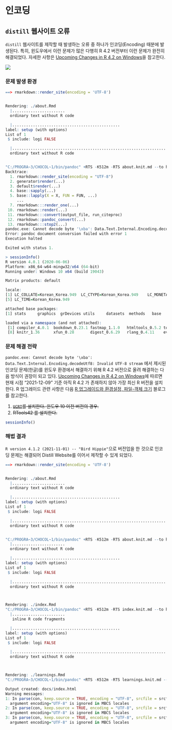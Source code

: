 
# 인코딩 {#encoding}

## `distill` 웹사이트 오류 {#distill}

`distill` 웹사이트를 제작할 때 발생하는 오류 중 하나가 인코딩(Encoding) 때분에 발생된다. 특히, 윈도우에서 이런 문제가 많은 다행히 R 4.2 버전부터 이런 문제가 완전히 해결되었다. 자세한 사항은 [Upcoming Changes in R 4.2 on Windows](https://developer.r-project.org/Blog/public/2021/12/07/upcoming-changes-in-r-4.2-on-windows/index.html)을 참고한다.

![](fig/distill-encoding.png)

### 문제 발생 환경 {#distill-setting}

```r

==> rmarkdown::render_site(encoding = 'UTF-8')


Rendering: ./about.Rmd
  |.......................                                               |  33%
  ordinary text without R code

  |...............................................                       |  67%
label: setup (with options) 
List of 1
 $ include: logi FALSE

  |......................................................................| 100%
  ordinary text without R code


"C:/PROGRA~3/CHOCOL~1/bin/pandoc" +RTS -K512m -RTS about.knit.md --to html5 --from markdown+autolink_bare_uris+tex_math_single_backslash --output about.html --lua-filter "C:\Users\statkclee\Documents\R\win-library\4.0\rmarkdown\rmarkdown\lua\pagebreak.lua" --lua-filter "C:\Users\statkclee\Documents\R\win-library\4.0\rmarkdown\rmarkdown\lua\latex-div.lua" --standalone --variable toc-float=1 --highlight-style "C:/Users/statkclee/Documents/R/win-library/4.0/distill/rmarkdown/templates/distill_article/resources/arrow.theme" --template "C:\Users\statkclee\Documents\R\win-library\4.0\distill\rmarkdown\templates\distill_article\resources\default.html" "--metadata=link-citations:true" --include-in-header "C:\Users\STATKC~1\AppData\Local\Temp\RtmpQtqLdL\file246c372260e4html" --include-in-header "C:\Users\STATKC~1\AppData\Local\Temp\RtmpQtqLdL\file246c23bf5568html" --include-in-header "C:\Users\STATKC~1\AppData\Local\Temp\RtmpQtqLdL\file246c5e3338d3html" --include-in-header "C:\Users\STATKC~1\AppData\Local\Temp\RtmpQtqLdL\file246c33977afhtml" --include-before-body "C:\Users\STATKC~1\AppData\Local\Temp\RtmpQtqLdL\file246c55011736html" --include-before-body "C:\Users\STATKC~1\AppData\Local\Temp\RtmpQtqLdL\file246ca1c4598html" --include-before-body "C:\Users\STATKC~1\AppData\Local\Temp\RtmpQtqLdL\file246c180a7d23html" --include-after-body "C:\Users\STATKC~1\AppData\Local\Temp\RtmpQtqLdL\file246c4dada52html" --include-after-body "C:\Users\STATKC~1\AppData\Local\Temp\RtmpQtqLdL\file246c774c4b73html" --include-after-body "C:\Users\STATKC~1\AppData\Local\Temp\RtmpQtqLdL\file246c405752d2html" --include-in-header "C:\Users\STATKC~1\AppData\Local\Temp\RtmpQtqLdL\rmarkdown-str246c684b29da.html" --mathjax --variable "mathjax-url:https://mathjax.rstudio.com/latest/MathJax.js?config=TeX-AMS-MML_HTMLorMML" --include-in-header "C:\Users\STATKC~1\AppData\Local\Temp\RtmpQtqLdL\file246c7001487ehtml" 
Backtrace:
  1. rmarkdown::render_site(encoding = "UTF-8")
  2. generator$render(...)
  3. default$render(...)
  4. base::sapply(...)
  5. base::lapply(X = X, FUN = FUN, ...)
     ...
  7. rmarkdown:::render_one(...)
 10. rmarkdown::render(...)
 11. rmarkdown:::convert(output_file, run_citeproc)
 12. rmarkdown::pandoc_convert(...)
 13. rmarkdown:::stop2(...)
pandoc.exe: Cannot decode byte '\xba': Data.Text.Internal.Encoding.decodeUtf8: Invalid UTF-8 stream
Error: pandoc document conversion failed with error 1
Execution halted

Exited with status 1.

> sessionInfo()
R version 4.0.1 (2020-06-06)
Platform: x86_64-w64-mingw32/x64 (64-bit)
Running under: Windows 10 x64 (build 19043)

Matrix products: default

locale:
[1] LC_COLLATE=Korean_Korea.949  LC_CTYPE=Korean_Korea.949    LC_MONETARY=Korean_Korea.949 LC_NUMERIC=C                
[5] LC_TIME=Korean_Korea.949    

attached base packages:
[1] stats     graphics  grDevices utils     datasets  methods   base     

loaded via a namespace (and not attached):
 [1] compiler_4.0.1  bookdown_0.23.1 fastmap_1.1.0   htmltools_0.5.2 tools_4.0.1     yaml_2.2.1      rmarkdown_2.11 
 [8] knitr_1.36      xfun_0.28       digest_0.6.29   rlang_0.4.11    evaluate_0.14  

```

### 문제 해결 전략 {#distill-strategy}

`pandoc.exe: Cannot decode byte '\xba': Data.Text.Internal.Encoding.decodeUtf8: Invalid UTF-8 stream` 에서 제시된 인코딩 문제(한글)를 윈도우 환경에서 해결하기 위해 R 4.2 버전으로 올려 해결하는 다음 방식이 권장이 되고 있다. [Upcoming Changes in R 4.2 on Windows](https://developer.r-project.org/Blog/public/2021/12/07/upcoming-changes-in-r-4.2-on-windows/index.html)에 따르면 현재 시점 "2021-12-09" 기준 아직 R 4.2 가 존재하지 않아 가장 최신 R 버전을 설치한다. R 업그레이드 관련 사항은 다음 [R 업그레이드와 환경설정, 파일-객체 크기](https://aispiration.com/data-science/ds-r-environment.html) 블로그를 참고한다.

1. ~~[`UCRT`](https://support.microsoft.com/en-us/topic/update-for-universal-c-runtime-in-windows-c0514201-7fe6-95a3-b0a5-287930f3560c)를 설치한다. 윈도우 10 이전 버전의 경우.~~
1. ~~RTools42 를 설치한다.~~

```r
sessionInfo()
```

### 해법 결과 {#distill-strategy-solution}

`R version 4.1.2 (2021-11-01) -- "Bird Hippie"`으로 버전업을 한 것으로 인코딩 문제는 해결되어 Distill Website를 이어서 제작할 수 있게 되었다.

```r
==> rmarkdown::render_site(encoding = 'UTF-8')


Rendering: ./about.Rmd
  |.......................                                               |  33%
  ordinary text without R code

  |...............................................                       |  67%
label: setup (with options) 
List of 1
 $ include: logi FALSE

  |......................................................................| 100%
  ordinary text without R code


"C:/PROGRA~3/CHOCOL~1/bin/pandoc" +RTS -K512m -RTS about.knit.md --to html5 --from markdown+autolink_bare_uris+tex_math_single_backslash --output about.html --lua-filter "C:\Users\statkclee\Documents\R\win-library\4.1\rmarkdown\rmarkdown\lua\pagebreak.lua" --lua-filter "C:\Users\statkclee\Documents\R\win-library\4.1\rmarkdown\rmarkdown\lua\latex-div.lua" --standalone --variable toc-float=1 --highlight-style "C:/Users/statkclee/Documents/R/win-library/4.1/distill/rmarkdown/templates/distill_article/resources/arrow.theme" --template "C:\Users\statkclee\Documents\R\win-library\4.1\distill\rmarkdown\templates\distill_article\resources\default.html" "--metadata=link-citations:true" --include-in-header "C:\Users\STATKC~1\AppData\Local\Temp\RtmpI79rFt\file36a83edc7bb9html" --include-in-header "C:\Users\STATKC~1\AppData\Local\Temp\RtmpI79rFt\file36a834eb3b01html" --include-in-header "C:\Users\STATKC~1\AppData\Local\Temp\RtmpI79rFt\file36a86f714f3dhtml" --include-in-header "C:\Users\STATKC~1\AppData\Local\Temp\RtmpI79rFt\file36a815503ebehtml" --include-before-body "C:\Users\STATKC~1\AppData\Local\Temp\RtmpI79rFt\file36a8446679bhtml" --include-before-body "C:\Users\STATKC~1\AppData\Local\Temp\RtmpI79rFt\file36a820ae31f3html" --include-before-body "C:\Users\STATKC~1\AppData\Local\Temp\RtmpI79rFt\file36a84594c5html" --include-after-body "C:\Users\STATKC~1\AppData\Local\Temp\RtmpI79rFt\file36a8412c01html" --include-after-body "C:\Users\STATKC~1\AppData\Local\Temp\RtmpI79rFt\file36a82a6a4838html" --include-after-body "C:\Users\STATKC~1\AppData\Local\Temp\RtmpI79rFt\file36a81dff7900html" --include-in-header "C:\Users\STATKC~1\AppData\Local\Temp\RtmpI79rFt\rmarkdown-str36a85c65588f.html" --mathjax --variable "mathjax-url:https://mathjax.rstudio.com/latest/MathJax.js?config=TeX-AMS-MML_HTMLorMML" --include-in-header "C:\Users\STATKC~1\AppData\Local\Temp\RtmpI79rFt\file36a83cb965c2html" 
  |.......................                                               |  33%
  ordinary text without R code

  |...............................................                       |  67%
label: setup (with options) 
List of 1
 $ include: logi FALSE

  |......................................................................| 100%
  ordinary text without R code



Rendering: ./index.Rmd
"C:/PROGRA~3/CHOCOL~1/bin/pandoc" +RTS -K512m -RTS index.knit.md --to html5 --from markdown+autolink_bare_uris+tex_math_single_backslash --output index.html --lua-filter "C:\Users\statkclee\Documents\R\win-library\4.1\rmarkdown\rmarkdown\lua\pagebreak.lua" --lua-filter "C:\Users\statkclee\Documents\R\win-library\4.1\rmarkdown\rmarkdown\lua\latex-div.lua" --standalone --variable toc-float=1 --highlight-style "C:/Users/statkclee/Documents/R/win-library/4.1/distill/rmarkdown/templates/distill_article/resources/arrow.theme" --template "C:\Users\statkclee\Documents\R\win-library\4.1\distill\rmarkdown\templates\distill_article\resources\default.html" "--metadata=link-citations:true" --include-in-header "C:\Users\STATKC~1\AppData\Local\Temp\RtmpI79rFt\file36a83dac6e1dhtml" --include-in-header "C:\Users\STATKC~1\AppData\Local\Temp\RtmpI79rFt\file36a840a76800html" --include-in-header "C:\Users\STATKC~1\AppData\Local\Temp\RtmpI79rFt\file36a856b9c99html" --include-in-header "C:\Users\STATKC~1\AppData\Local\Temp\RtmpI79rFt\file36a83884493html" --include-before-body "C:\Users\STATKC~1\AppData\Local\Temp\RtmpI79rFt\file36a87977258fhtml" --include-before-body "C:\Users\STATKC~1\AppData\Local\Temp\RtmpI79rFt\file36a83749bb6html" --include-before-body "C:\Users\STATKC~1\AppData\Local\Temp\RtmpI79rFt\file36a863f2290dhtml" --include-after-body "C:\Users\STATKC~1\AppData\Local\Temp\RtmpI79rFt\file36a840af79a0html" --include-after-body "C:\Users\STATKC~1\AppData\Local\Temp\RtmpI79rFt\file36a830fb1a9html" --include-after-body "C:\Users\STATKC~1\AppData\Local\Temp\RtmpI79rFt\file36a87a9433e6html" --include-in-header "C:\Users\STATKC~1\AppData\Local\Temp\RtmpI79rFt\rmarkdown-str36a874e464bb.html" --mathjax --variable "mathjax-url:https://mathjax.rstudio.com/latest/MathJax.js?config=TeX-AMS-MML_HTMLorMML" --include-in-header "C:\Users\STATKC~1\AppData\Local\Temp\RtmpI79rFt\file36a8da47cfdhtml" 
  |.......................                                               |  33%
   inline R code fragments

  |...............................................                       |  67%
label: setup (with options) 
List of 1
 $ include: logi FALSE

  |......................................................................| 100%
  ordinary text without R code



Rendering: ./learnings.Rmd
"C:/PROGRA~3/CHOCOL~1/bin/pandoc" +RTS -K512m -RTS learnings.knit.md --to html5 --from markdown+autolink_bare_uris+tex_math_single_backslash --output learnings.html --lua-filter "C:\Users\statkclee\Documents\R\win-library\4.1\rmarkdown\rmarkdown\lua\pagebreak.lua" --lua-filter "C:\Users\statkclee\Documents\R\win-library\4.1\rmarkdown\rmarkdown\lua\latex-div.lua" --standalone --variable toc-float=1 --highlight-style "C:/Users/statkclee/Documents/R/win-library/4.1/distill/rmarkdown/templates/distill_article/resources/arrow.theme" --template "C:\Users\statkclee\Documents\R\win-library\4.1\distill\rmarkdown\templates\distill_article\resources\default.html" "--metadata=link-citations:true" --include-in-header "C:\Users\STATKC~1\AppData\Local\Temp\RtmpI79rFt\file36a8f06526dhtml" --include-in-header "C:\Users\STATKC~1\AppData\Local\Temp\RtmpI79rFt\file36a85ef4eddhtml" --include-in-header "C:\Users\STATKC~1\AppData\Local\Temp\RtmpI79rFt\file36a866444d70html" --include-in-header "C:\Users\STATKC~1\AppData\Local\Temp\RtmpI79rFt\file36a838d94d7ehtml" --include-before-body "C:\Users\STATKC~1\AppData\Local\Temp\RtmpI79rFt\file36a8f83120html" --include-before-body "C:\Users\STATKC~1\AppData\Local\Temp\RtmpI79rFt\file36a82ab67056html" --include-before-body "C:\Users\STATKC~1\AppData\Local\Temp\RtmpI79rFt\file36a84494329ahtml" --include-after-body "C:\Users\STATKC~1\AppData\Local\Temp\RtmpI79rFt\file36a8419265a8html" --include-after-body "C:\Users\STATKC~1\AppData\Local\Temp\RtmpI79rFt\file36a840cb63d1html" --include-after-body "C:\Users\STATKC~1\AppData\Local\Temp\RtmpI79rFt\file36a877af1a46html" --include-in-header "C:\Users\STATKC~1\AppData\Local\Temp\RtmpI79rFt\rmarkdown-str36a873563a75.html" --mathjax --variable "mathjax-url:https://mathjax.rstudio.com/latest/MathJax.js?config=TeX-AMS-MML_HTMLorMML" --include-in-header "C:\Users\STATKC~1\AppData\Local\Temp\RtmpI79rFt\file36a84f244e88html" 

Output created: docs/index.html
Warning messages:
1: In parse(con, keep.source = TRUE, encoding = "UTF-8", srcfile = srcfile) :
  argument encoding="UTF-8" is ignored in MBCS locales
2: In parse(con, keep.source = TRUE, encoding = "UTF-8", srcfile = srcfile) :
  argument encoding="UTF-8" is ignored in MBCS locales
3: In parse(con, keep.source = TRUE, encoding = "UTF-8", srcfile = srcfile) :
  argument encoding="UTF-8" is ignored in MBCS locales
```

